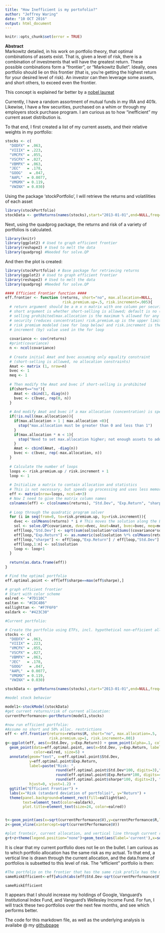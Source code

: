 ```yaml
---
title: "How Inefficient is my portofolio?"
author: "Jeffrey Waring"
date: "10 OCT 2016"
output: html_document
---
```


```r
knitr::opts_chunk$set(error = TRUE)
```
  
**Abstract**  
Markowitz detailed, in his work on portfolio theory, that optimal combinations of assets exist.  That is, given a level of risk, there is a combination of investments that will have the greatest return.  These possible combinations form a "frontier", or "Markowitz Bullet".  Ideally, ones portfolio should lie on this frontier (that is, you're getting the highest return for your desired level of risk).  An investor can then leverage some assets, and short others, to exceed even the frontier. 

This concept is explained far better by a [nobel laureat](https://www.youtube.com/watch?v=_B_24GUWdSM&list=PL8FB14A2200B87185&index=4#t=16m22s)

Currently, I have a random assortment of mutual funds in my IRA and 401k.  Likewise, I have a few securities, purchased on a whim or through my employers stock purchase program.  I am curious as to how "inefficient" my current asset distribution is.

To that end, I first created a list of my current assets, and their relative weights in my portfolio:

```r
stocks <- c(
  "DODFX" = .063,
  "VIIIX" = .223,
  "VMCPX" = .055,
  "VSCPX" = .027,
  "VBMPX" = .063,
  "JEC"   = .178,
  "GOOG"   = .047,
  "AAPL"  = 0.0077,
  "VMGMX" = 0.119,
  "VWINX" = 0.030)
```

Using the package 'stockPortfolio', I will retrieve the returns and volatilities of each asset
```r
library(stockPortfolio)
stockData <- getReturns(names(stocks),start="2013-01-01",end=NULL,freq="month")
```

Next, using the quadprog package, the returns and risk of a variety of portfolios is calculated. 
```r
library(knitr)
library(ggplot2) # Used to graph efficient frontier
library(reshape2) # Used to melt the data
library(quadprog) #Needed for solve.QP

```

And then the plot is created:

```r
library(stockPortfolio) # Base package for retrieving returns
library(ggplot2) # Used to graph efficient frontier
library(reshape2) # Used to melt the data
library(quadprog) #Needed for solve.QP

#### Efficient Frontier function ####
eff.frontier <- function (returns, short="no", max.allocation=NULL,
                          risk.premium.up=.5, risk.increment=.005){
  # return argument should be a m x n matrix with one column per security
  # short argument is whether short-selling is allowed; default is no (short
  # selling prohibited)max.allocation is the maximum % allowed for any one
  # security (reduces concentration) risk.premium.up is the upper limit of the
  # risk premium modeled (see for loop below) and risk.increment is the
  # increment (by) value used in the for loop
  
  covariance <- cov(returns)
  #print(covariance)
  n <- ncol(covariance)
  
  # Create initial Amat and bvec assuming only equality constraint
  # (short-selling is allowed, no allocation constraints)
  Amat <- matrix (1, nrow=n)
  bvec <- 1
  meq <- 1
  
  # Then modify the Amat and bvec if short-selling is prohibited
  if(short=="no"){
    Amat <- cbind(1, diag(n))
    bvec <- c(bvec, rep(0, n))
  }
  
  # And modify Amat and bvec if a max allocation (concentration) is specified
  if(!is.null(max.allocation)){
    if(max.allocation > 1 | max.allocation <0){
      stop("max.allocation must be greater than 0 and less than 1")
    }
    if(max.allocation * n < 1){
      stop("Need to set max.allocation higher; not enough assets to add to 1")
    }
    Amat <- cbind(Amat, -diag(n))
    bvec <- c(bvec, rep(-max.allocation, n))
  }
  
  # Calculate the number of loops
  loops <- risk.premium.up / risk.increment + 1
  loop <- 1
  
  # Initialize a matrix to contain allocation and statistics
  # This is not necessary, but speeds up processing and uses less memory
  eff <- matrix(nrow=loops, ncol=n+3)
  # Now I need to give the matrix column names
  colnames(eff) <- c(colnames(returns), "Std.Dev", "Exp.Return", "sharpe")
  
  # Loop through the quadratic program solver
  for (i in seq(from=0, to=risk.premium.up, by=risk.increment)){
    dvec <- colMeans(returns) * i # This moves the solution along the EF
    sol <- solve.QP(covariance, dvec=dvec, Amat=Amat, bvec=bvec, meq=meq)
    eff[loop,"Std.Dev"] <- sqrt(sum(sol$solution*colSums((covariance*sol$solution))))
    eff[loop,"Exp.Return"] <- as.numeric(sol$solution %*% colMeans(returns))
    eff[loop,"sharpe"] <- eff[loop,"Exp.Return"] / eff[loop,"Std.Dev"]
    eff[loop,1:n] <- sol$solution
    loop <- loop+1
  }
  
  return(as.data.frame(eff))
}

# Find the optimal portfolio
eff.optimal.point <- eff[eff$sharpe==max(eff$sharpe),]

# graph efficient frontier
# Start with color scheme
ealred <- "#7D110C"
ealtan <- "#CDC4B6"
eallighttan <- "#F7F6F0"
ealdark <- "#423C30"

#Current portfolio:

# Create the portfolio using ETFs, incl. hypothetical non-efficient allocation
stocks <- c(
  "DODFX" = .063,
  "VIIIX" = .223,
  "VMCPX" = .055,
  "VSCPX" = .027,
  "VBMPX" = .063,
  "JEC"   = .178,
  "GOOG"   = .047,
  "AAPL"  = 0.0077,
  "VMGMX" = 0.119,
  "VWINX" = 0.030)

stockData <- getReturns(names(stocks),start="2013-01-01",end=NULL,freq="month")

#model stock behavior

model1<-stockModel(stockData)
#get current returns/risk of current allocation:
currentPerformance<-portReturn(model1,stocks)

#now run efficient portfolio:
#Assume no short and 50% alloc. restrictions
eff <- eff.frontier(returns=returns$R, short="no", max.allocation=.5,
                    risk.premium.up=1, risk.increment=.001)
g<-ggplot(eff, aes(x=Std.Dev, y=Exp.Return)) + geom_point(alpha=.1, color=ealdark) +
  geom_point(data=eff.optimal.point, aes(x=Std.Dev, y=Exp.Return, label=sharpe),
             color=ealred, size=5) +
  annotate(geom="text", x=eff.optimal.point$Std.Dev,
           y=eff.optimal.point$Exp.Return,
           label=paste("Risk: ",
                       round(eff.optimal.point$Std.Dev*100, digits=3),"\nReturn: ",
                       round(eff.optimal.point$Exp.Return*100, digits=4),"%\nSharpe: ",
                       round(eff.optimal.point$sharpe*100, digits=2), "%", sep=""),
           hjust=0, vjust=1.2) +
  ggtitle("Efficient Frontier") +
  labs(x="Risk (standard deviation of portfolio)", y="Return") +
  theme(panel.background=element_rect(fill=eallighttan),
        text=element_text(color=ealdark),
        plot.title=element_text(size=24, color=ealred))


t<-geom_point(aes(x=sqrt(currentPerformance$V),y=currentPerformance$R,label=("Current"),color="Red",size=5))
z<-geom_vline(xintercept=sqrt(currentPerformance$V))

#plot fronteir, current allocation, and vertical line through current risk
g+t+z+theme(legend.position="none")+geom_text(aes(label='current'),x=sqrt(currentPerformance$V)+0.003,y=currentPerformance$R+0.001)
```

It is clear that my current portfolio does not lie on the bullet.  I am curious as to which portfolio allocation has the same risk as my actual.  To that end, a vertical line is drawn through the current allocation, and the data.frame of portfolios is subsetted to this level of risk.  The "efficient" portfolio is then:

```r

#The portfolio on the frontier that has the same risk profile has the makeup of:
sameRiskEfficient<-eff[which(abs(eff$Std.Dev-sqrt(currentPerformance$V))==min(abs(eff$Std.Dev-sqrt(currentPerformance$V)))),]

sameRiskEfficient
```

It appears that I should increase my holdings of Google, Vanguard's Institutional Index Fund, and Vanguard's Wellesley Income Fund.  For fun, I will track these two portfolios over the next few months, and see which performs better.

The code for this markdown file, as well as the underlying analysis is availabe @ my [githubpage](https://github.com/waringjr/portfolios)
